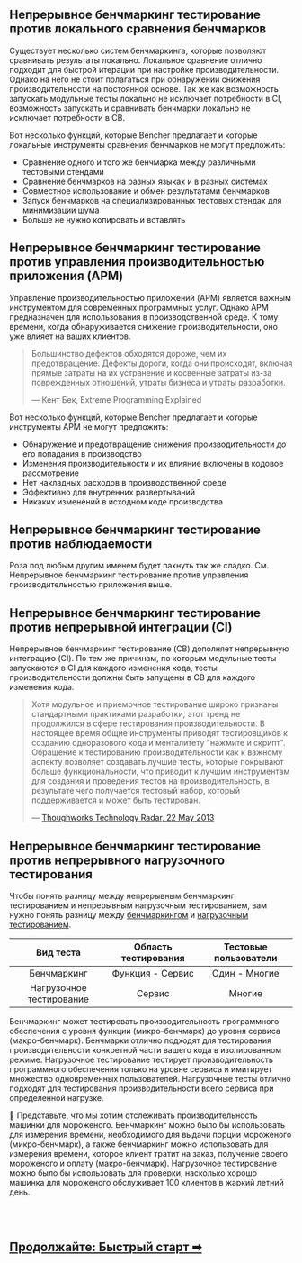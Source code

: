
<BencherFooter />

## Непрерывное бенчмаркинг тестирование против локального сравнения бенчмарков

Существует несколько систем бенчмаркинга, которые позволяют сравнивать результаты локально.
Локальное сравнение отлично подходит для быстрой итерации при настройке производительности.
Однако на него не стоит полагаться при обнаружении снижения производительности на постоянной основе.
Так же как возможность запускать модульные тесты локально не исключает потребности в CI,
возможность запускать и сравнивать бенчмарки локально не исключает потребности в CB.

Вот несколько функций, которые Bencher предлагает и которые локальные инструменты сравнения бенчмарков не могут предложить:
- Сравнение одного и того же бенчмарка между различными тестовыми стендами
- Сравнение бенчмарков на разных языках и в разных системах
- Совместное использование и обмен результатами бенчмарков
- Запуск бенчмарков на специализированных тестовых стендах для минимизации шума
- Больше не нужно копировать и вставлять

## Непрерывное бенчмаркинг тестирование против управления производительностью приложения (APM)

Управление производительностью приложений (APM) является важным инструментом для современных программных услуг.
Однако APM предназначен для использования в производственной среде.
К тому времени, когда обнаруживается снижение производительности, оно уже влияет на ваших клиентов.

> Большинство дефектов обходятся дороже, чем их предотвращение.
> Дефекты дороги, когда они происходят, включая прямые затраты на их устранение
> и косвенные затраты из-за поврежденных отношений, утраты бизнеса и утраты разработки.
>
> — Кент Бек, Extreme Programming Explained

Вот несколько функций, которые Bencher предлагает и которые инструменты APM не могут предложить:
- Обнаружение и предотвращение снижения производительности _до_ его попадания в производство
- Изменения производительности и их влияние включены в кодовое рассмотрение
- Нет накладных расходов в производственной среде
- Эффективно для внутренних развертываний
- Никаких изменений в исходном коде производства

## Непрерывное бенчмаркинг тестирование против наблюдаемости

Роза под любым другим именем будет пахнуть так же сладко.
См. Непрерывное бенчмаркинг тестирование против управления производительностью приложения выше.

## Непрерывное бенчмаркинг тестирование против непрерывной интеграции (CI)

Непрерывное бенчмаркинг тестирование (CB) дополняет непрерывную интеграцию (CI).
По тем же причинам, по которым модульные тесты запускаются в CI для каждого изменения кода,
тесты производительности должны быть запущены в CB для каждого изменения кода.

> Хотя модульное и приемочное тестирование широко признаны стандартными практиками разработки,
> этот тренд не продолжился в сфере тестирования производительности.
> В настоящее время общие инструменты приводят тестировщиков к созданию одноразового кода и менталитету "нажмите и скрипт".
> Обращение к тестированию производительности как к важному аспекту позволяет создавать лучшие тесты, которые покрывают больше функциональности,
> что приводит к лучшим инструментам для создания и проведения тестов на производительность,
> в результате чего получается тестовый набор, который поддерживается и может быть тестирован.
>
> — [Thoughworks Technology Radar, 22 May 2013](https://www.thoughtworks.com/en-us/radar/techniques/performance-testing-as-a-first-class-citizen)


## Непрерывное бенчмаркинг тестирование против непрерывного нагрузочного тестирования

Чтобы понять разницу между непрерывным бенчмаркинг тестированием и непрерывным нагрузочным тестированием,
вам нужно понять разницу между
[бенчмаркингом](https://ru.wikipedia.org/wiki/%D0%A2%D0%B5%D1%81%D1%82_%D0%BF%D1%80%D0%BE%D0%B8%D0%B7%D0%B2%D0%BE%D0%B4%D0%B8%D1%82%D0%B5%D0%BB%D1%8C%D0%BD%D0%BE%D1%81%D1%82%D0%B8) и
[нагрузочным тестированием](https://ru.wikipedia.org/wiki/%D0%9D%D0%B0%D0%B3%D1%80%D1%83%D0%B7%D0%BE%D1%87%D0%BD%D0%BE%D0%B5_%D1%82%D0%B5%D1%81%D1%82%D0%B8%D1%80%D0%BE%D0%B2%D0%B0%D0%BD%D0%B8%D0%B5).

|        Вид теста         | Область тестирования | Тестовые пользователи |
| :----------------------: | :------------------: | :-------------------: |
|       Бенчмаркинг        |   Функция - Сервис   |     Один - Многие     |
| Нагрузочное тестирование |        Сервис        |        Многие         |

Бенчмаркинг может тестировать производительность программного обеспечения с уровня функции (микро-бенчмарк) до уровня сервиса (макро-бенчмарк).
Бенчмарки отлично подходят для тестирования производительности конкретной части вашего кода в изолированном режиме.
Нагрузочное тестирование тестирует производительность программного обеспечения только на уровне сервиса и имитирует множество одновременных пользователей.
Нагрузочные тесты отлично подходят для тестирования производительности всего сервиса при определенной нагрузке.

🍦 Представьте, что мы хотим отслеживать производительность машинки для мороженого.
Бенчмаркинг можно было бы использовать для измерения времени, необходимого для выдачи порции мороженого (микро-бенчмарк), а также
бенчмаркинг можно использовать для измерения времени, которое клиент тратит на заказ, получение своего мороженого и оплату (макро-бенчмарк).
Нагрузочное тестирование можно было бы использовать для проверки, насколько хорошо машинка для мороженого обслуживает 100 клиентов в жаркий летний день.

<br/>
<br/>

<h2><a href="/ru/docs/tutorial/quick-start/">Продолжайте: Быстрый старт ➡</a></h2>
